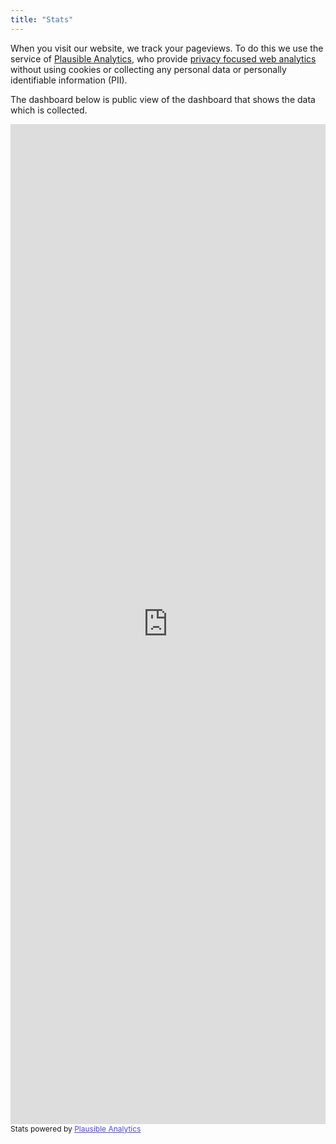 ```yaml
---
title: "Stats"
---
```


When you visit our website, we track your pageviews. To do this we use the service of [Plausible Analytics](https://plausible.io/), who provide [privacy focused web analytics](https://plausible.io/privacy-focused-web-analytics) without using cookies or collecting any personal data or personally identifiable information (PII).

The dashboard below is public view of the dashboard that shows the data which is collected. 

<iframe plausible-embed src="https://plausible.io/share/openwashdata.org?auth=bLJN-ofrQCWq_cxOA6Udb&embed=true&theme=light" scrolling="no" frameborder="0" loading="lazy" style="width: 1px; min-width: 100%; height: 1600px;"></iframe>
<div style="font-size: 12px; padding-bottom: 14px;">Stats powered by <a target="_blank" style="color: #4F46E5; text-decoration: underline;" href="https://plausible.io">Plausible Analytics</a></div>
<script async src="https://plausible.io/js/embed.host.js"></script>
